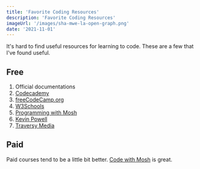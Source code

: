 ```yaml
---
title: 'Favorite Coding Resources'
description: 'Favorite Coding Resources'
imageUrl: '/images/sha-mwe-la-open-graph.png'
date: '2021-11-01'
---
```


It's hard to find useful resources for learning to code. These are a few that I've found useful.

## Free

1. Official documentations
1. [Codecademy](https://www.codecademy.com)
1. [freeCodeCamp.org](https://www.youtube.com/c/Freecodecamp)
1. [W3Schools](https://www.w3schools.com)
1. [Programming with Mosh](https://www.youtube.com/c/programmingwithmosh)
1. [Kevin Powell](https://www.youtube.com/kepowob)
1. [Traversy Media](https://www.youtube.com/channel/UC29ju8bIPH5as8OGnQzwJyA)

## Paid

Paid courses tend to be a little bit better. [Code with Mosh](https://codewithmosh.com) is great.
